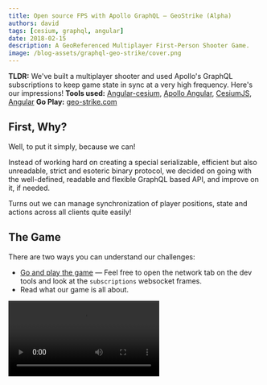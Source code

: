 ```yaml
---
title: Open source FPS with Apollo GraphQL — GeoStrike (Alpha)
authors: david
tags: [cesium, graphql, angular]
date: 2018-02-15
description: A GeoReferenced Multiplayer First-Person Shooter Game.
image: /blog-assets/graphql-geo-strike/cover.png
---
```


**TLDR:** We've built a multiplayer shooter and used Apollo's GraphQL subscriptions to keep game
state in sync at a very high frequency. Here's our impressions! **Tools used:**
[Angular-cesium](http://angular-cesium.com),
[Apollo Angular](https://github.com/kamilkisiela/apollo-angular), [CesiumJS](https://cesiumjs.org),
[Angular](https://angular.io) **Go Play:** [geo-strike.com](https://geo-strike.com)

## First, Why?

Well, to put it simply, because we can!

Instead of working hard on creating a special serializable, efficient but also unreadable, strict
and esoteric binary protocol, we decided on going with the well-defined, readable and flexible
GraphQL based API, and improve on it, if needed.

Turns out we can manage synchronization of player positions, state and actions across all clients
quite easily!

## The Game

There are two ways you can understand our challenges:

- [Go and play the game](http://geo-strike.com) — Feel free to open the network tab on the dev tools
  and look at the `subscriptions` websocket frames.
- Read what our game is all about.

<Video src="/blog-assets/graphql-geo-strike/gameplay.webm" />

For those of you that have not played the game (yet!) I'll explain a bit what it is.

Our game is a multiplayer shooting game that is taking place in the vicinity of the Times Square.
The game mode is a "team deathmatch" battle where you spawn on the map with your team, and you need
to find and shoot the other team's players. The winning team is the one that stayed alive while the
other team's players are dead. If you die, you can only view the rest of the game from a bird's eye
view.

<Video src="/blog-assets/graphql-geo-strike/map.webm" />

We use CesiumJS — a Google Earth like, open source, mapping engine — as our scene, so when I say the
game takes place in the Times Square, It's an actual representation of the Times Square with the
buildings being streamed to the client using Cesium's 3d Tiles. As a matter of fact, there is
nothing keeping you at the Times Square only, you can wonder off to anywhere on earth. Keep in mind
that you will be able to see buildings only in Manhattan.

## Real-Time State Synchronization

Because the game is a multiplayer shooter, we need to synchronize the multiple players position,
orientation and state at a rate that the user would not feel “lag”.

In order to do just that, we decided that our game server will be the only source of truth. It keeps
each game in a simple map in memory so resolving this data whenever asked should be as quick as it
gets. Next we wrote a small GraphQL schema that defines our Game entity.

It ended up looking like so:

![](/blog-assets/graphql-geo-strike/structure.png)

Some parts of this graph will change very rapidly (~10 times a sec) and some parts of it will change
rarely. Getting to this realization we decided to expose this graph with both Query type for less
frequently changed data and Subscription type for higher rate changes.

This gives the client the flexibility to decide what parts of the data graph he needs to be steamed
to it.

In our game, this subscription query turned out to be the only parts we need updated frequently:

![](/blog-assets/graphql-geo-strike/game-state.png)

At the beginning we went with the naive implementation and set things up so that we will get any
change made by any client as it happens. Basically publish on the mutation resolver. But we quickly
realized this is not a good approach as this is not very scalable and we, quickly over-stress our
graphql server.

The approach we decided on taking is usually referred to as “game tick”. We set up a timer that
triggers every 200ms and publishes the game state to the gameData subscription. This was one of the
most significant changes we made to allow for low latency, in our state synchronization process, and
it was done with a couple lines of code, thanks to the way GraphQL subscriptions work.

![](/blog-assets/graphql-geo-strike/game-flow.png)

Not only that we were able to reduce latency, we were also able to scale the number of players quite
easily.

## Reflecting State Changes on the Map

All we had left is handle those high frequency events on the client and have it work well (e.g.
without conflicting or lagging) with the other of the data operations.

But for those challenges, Apollo and `angular-apollo` had us covered! Apollo client handled the
state subscription and updated the normalized client store seamlessly.

`angular-apollo` exposes the state as a Rx Observable which allowed us to plug that stream to our
amazing angular-cesium framework and have the players magically move and update on a 3d scene
rendered with CesiumJS!

![](/blog-assets/graphql-geo-strike/game-client.png)

## Not Just One Subscription

As I've mentioned above, we are publishing the game state every 200ms which is quite good for
positioning players, but there are events on our game that cannot tolerate this kind of delay and
still feel good to the user.

After analyzing our graph, we determined that there are two such events. Shooting (obviously) and
game state notifications. To handle those subscriptions on a ASAP manner, we've simply added two
different subscriptions that the client should subscribe to. This makes sure that as soon as someone
shoots, we will play the shooting sound according to his relative location on all other clients, and
as soon a player is killed, all other players will get a notification indicating that.

## Further Improvements

![](/blog-assets/graphql-geo-strike/pov.png)

As our game is played on the same size scene as our own earth, we cannot help but thinking of future
game modes where whole armies could play one against the other to take over / save the world!

This kind of massive multiplayer online game calls for some next level optimizations.

For instance:

- Optimize the amount of data sent to each client by filtering players state based on the player's
  current position in the world.
- Optimize the payload size by converting GraphQL responses to
  [Google's Binary ProtoBuff](https://developers.google.com/protocol-buffers).
- Use Apollo Engine's dynamic persistent queries to optimize the data that should be sent to our
  game server.

## Who Are We, You Ask?

This game is the product of a collaboration between [Webiks](http://webiks.com), a software
development company that specialize in high-end data analysis and real time situational awareness
web based applications. And [The Guild](/), a group of freelance developers,
open source contributors and the creators of [angular-cesium](http://angular-cesium.com).

If you are interested in other non-graphql challenges we faced in this project, Omer, the CEO of
Webiks wrote a [blog post that showcases all of it](http://webiks.com/introducing-geostrike-alpha).

Oh, and it's all open source! Come over, [star and contribute](https://github.com/Webiks/GeoStrike)!

Thanks for Reading!
